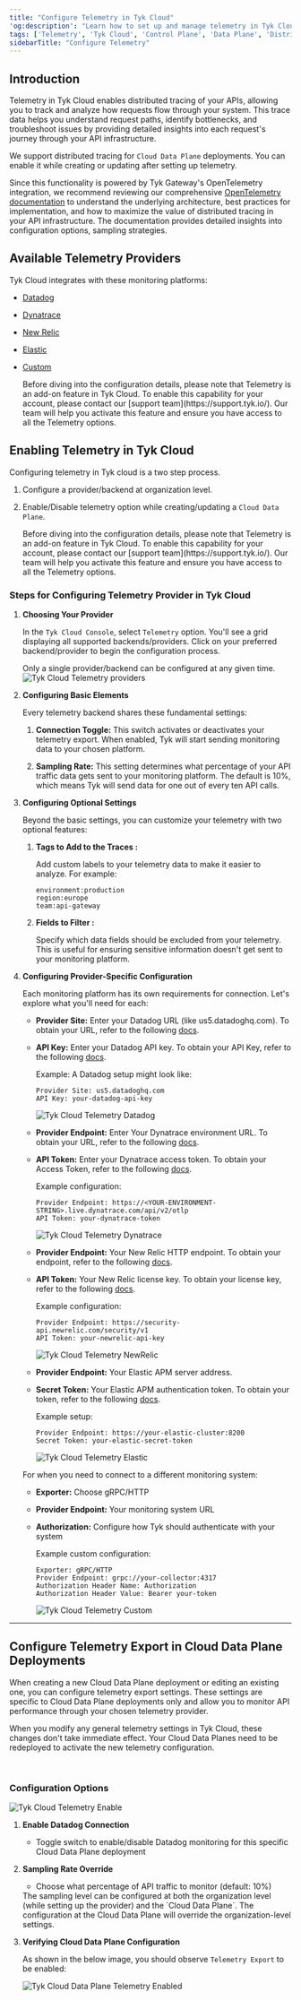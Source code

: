 ```yaml
---
title: "Configure Telemetry in Tyk Cloud"
'og:description': "Learn how to set up and manage telemetry in Tyk Cloud for distributed tracing of your APIs."
tags: ['Telemetry', 'Tyk Cloud', 'Control Plane', 'Data Plane', 'Distributed Tracing']
sidebarTitle: "Configure Telemetry"
---
```


## Introduction

Telemetry in Tyk Cloud enables distributed tracing of your APIs, allowing you to track and analyze how requests flow through your system. 
This trace data helps you understand request paths, identify bottlenecks, and troubleshoot issues by providing detailed insights into each request's journey through your API infrastructure.

We support distributed tracing for `Cloud Data Plane` deployments. You can enable it while creating or updating after setting up telemetry. 

Since this functionality is powered by Tyk Gateway's OpenTelemetry integration, we recommend reviewing our comprehensive [OpenTelemetry documentation](/nightly/api-management/logs-metrics#opentelemetry)
to understand the underlying architecture, best practices for implementation, and how to maximize the value of distributed tracing in your API infrastructure. The documentation provides detailed insights into configuration options, sampling strategies.

## Available Telemetry Providers

Tyk Cloud integrates with these monitoring platforms:

- [Datadog](/nightly/#configure-providers)
- [Dynatrace](/nightly/#configure-providers)
- [New Relic](/nightly/#configure-providers)
- [Elastic](/nightly/#configure-providers)
- [Custom](/nightly/#configure-providers)




    <Note>
    Before diving into the configuration details, please note that Telemetry is an add-on feature in Tyk Cloud.
    To enable this capability for your account, please contact our [support team](https://support.tyk.io/).
    Our team will help you activate this feature and ensure you have access to all the Telemetry options.
    </Note>


## Enabling Telemetry in Tyk Cloud

Configuring telemetry in Tyk cloud is a two step process. 
1. Configure a provider/backend at organization level.
2. Enable/Disable telemetry option while creating/updating a `Cloud Data Plane`.



    <Note>
    Before diving into the configuration details, please note that Telemetry is an add-on feature in Tyk Cloud.
    To enable this capability for your account, please contact our [support team](https://support.tyk.io/).
    Our team will help you activate this feature and ensure you have access to all the Telemetry options.
    </Note>


### Steps for Configuring Telemetry Provider in Tyk Cloud

1. **Choosing Your Provider**

    In the `Tyk Cloud Console`, select `Telemetry` option. You'll see a grid displaying all supported backends/providers. Click on your preferred backend/provider to begin the configuration process.

    

    <Note>
    Only a single provider/backend can be configured at any given time.
    </Note>


    <img src="/img/cloud/telemetry-exports.png" alt="Tyk Cloud Telemetry providers" />

2. **Configuring Basic Elements**

    Every telemetry backend shares these fundamental settings:

    1. **Connection Toggle:** This switch activates or deactivates your telemetry export. When enabled, Tyk will start sending monitoring data to your chosen platform.

    2. **Sampling Rate:** This setting determines what percentage of your API traffic data gets sent to your monitoring platform. The default is 10%, which means Tyk will send data for one out of every ten API calls.

3. **Configuring Optional Settings**

    Beyond the basic settings, you can customize your telemetry with two optional features:

    1. **Tags to Add to the Traces :**

        Add custom labels to your telemetry data to make it easier to analyze. For example:
        ```
        environment:production
        region:europe
        team:api-gateway
        ```

    2. **Fields to Filter :**

        Specify which data fields should be excluded from your telemetry. This is useful for ensuring sensitive information doesn't get sent to your monitoring platform.

4. **Configuring Provider-Specific Configuration**

    Each monitoring platform has its own requirements for connection. Let's explore what you'll need for each:

    <a id="configure-providers"></a>

    <Tabs>

    <Tab title="Datadog">

    - **Provider Site:** Enter your Datadog URL (like us5.datadoghq.com). To obtain your URL, refer to the following [docs](https://docs.datadoghq.com/getting_started/site/#access-the-datadog-site).
    - **API Key:** Enter your Datadog API key. To obtain your API Key, refer to the following [docs](https://docs.datadoghq.com/account_management/api-app-keys/#add-an-api-key-or-client-token).

      Example: A Datadog setup might look like:
      ```
      Provider Site: us5.datadoghq.com
      API Key: your-datadog-api-key
      ```

      <img src="/img/cloud/telemetry-datadog.png" alt="Tyk Cloud Telemetry Datadog" />

    </Tab>

    <Tab title="Dynatrace">

    - **Provider Endpoint:** Enter Your Dynatrace environment URL. To obtain your URL, refer to the following [docs](https://docs.dynatrace.com/docs/discover-dynatrace/get-started/monitoring-environment#environment-id).
    - **API Token:** Enter your Dynatrace access token. To obtain your Access Token, refer to the following [docs](https://docs.dynatrace.com/docs/manage/identity-access-management/access-tokens-and-oauth-clients/access-tokens#create-api-token).

      Example configuration:
      ```
      Provider Endpoint: https://<YOUR-ENVIRONMENT-STRING>.live.dynatrace.com/api/v2/otlp
      API Token: your-dynatrace-token
      ```

      <img src="/img/cloud/telemetry-dynatrace.png" alt="Tyk Cloud Telemetry Dynatrace" />

    </Tab>

    <Tab title="New Relic">

    - **Provider Endpoint:** Your New Relic HTTP endpoint. To obtain your endpoint, refer to the following [docs](https://docs.newrelic.com/docs/opentelemetry/best-practices/opentelemetry-otlp/#configure-endpoint-port-protocol).
    - **API Token:** Your New Relic license key. To obtain your license key, refer to the following [docs](https://docs.newrelic.com/docs/apis/intro-apis/new-relic-api-keys/).

      Example configuration:
      ```
      Provider Endpoint: https://security-api.newrelic.com/security/v1
      API Token: your-newrelic-api-key
      ```

      <img src="/img/cloud/telemetry-newrelic.png" alt="Tyk Cloud Telemetry NewRelic" />

    </Tab>

    <Tab title="Elastic">

    - **Provider Endpoint:** Your Elastic APM server address.
    - **Secret Token:** Your Elastic APM authentication token. To obtain your token, refer to the following [docs](https://www.elastic.co/guide/en/observability/current/apm-secret-token.html#apm-create-secret-token).
      
      Example setup:
      ```
      Provider Endpoint: https://your-elastic-cluster:8200
      Secret Token: your-elastic-secret-token
      ```

      <img src="/img/cloud/telemetry-elastic.png" alt="Tyk Cloud Telemetry Elastic" />

    </Tab>

    <Tab title="Custom">

    For when you need to connect to a different monitoring system:

    - **Exporter:** Choose gRPC/HTTP
    - **Provider Endpoint:** Your monitoring system URL
    - **Authorization:** Configure how Tyk should authenticate with your system

      Example custom configuration:
      ```
      Exporter: gRPC/HTTP
      Provider Endpoint: grpc://your-collector:4317
      Authorization Header Name: Authorization
      Authorization Header Value: Bearer your-token
      ```

      <img src="/img/cloud/telemetry-custom.png" alt="Tyk Cloud Telemetry Custom" />

    </Tab>

    </Tabs>

---

## Configure Telemetry Export in Cloud Data Plane Deployments

When creating a new Cloud Data Plane deployment or editing an existing one, you can configure telemetry export settings. These settings are specific to Cloud Data Plane deployments only and allow you to monitor API performance through your chosen telemetry provider.

When you modify any general telemetry settings in Tyk Cloud, these changes don't take immediate effect.
Your Cloud Data Planes need to be redeployed to activate the new telemetry configuration.

<br />

<h3 id="configuration-options">Configuration Options</h3>
<img src="/img/cloud/telemetry-enable.png" alt="Tyk Cloud Telemetry Enable" />

1. **Enable Datadog Connection**
    - Toggle switch to enable/disable Datadog monitoring for this specific Cloud Data Plane deployment

2. **Sampling Rate Override**
    - Choose what percentage of API traffic to monitor (default: 10%)

    

    <Note>
    The sampling level can be configured at both the organization level (while setting up the provider) and the `Cloud Data Plane`. The configuration at the Cloud Data Plane will override the organization-level settings.
    </Note>


2. **Verifying Cloud Data Plane Configuration**
    
    As shown in the below image, you should observe `Telemetry Export` to be enabled:

    <img src="/img/cloud/tyk-cloud-data-plane-enable-telemetry.png" alt="Tyk Cloud Data Plane Telemetry Enabled" />

